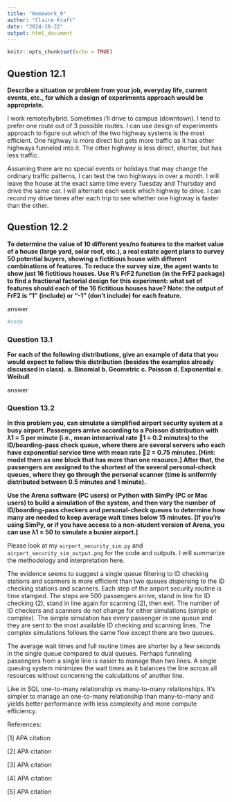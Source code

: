 ```yaml
---
title: "Homework_9"
author: "Claire Kraft"
date: "2024-10-22"
output: html_document
---
```


```r
knitr::opts_chunk$set(echo = TRUE)
```

## Question 12.1
**Describe a situation or problem from your job, everyday life, current events, etc., for which a design of experiments approach would be appropriate.**

I work remote/hybrid. Sometimes i’ll drive to campus (downtown). I tend to prefer one route out of 3 possible routes. I can use design of experiments approach to figure out which of the two highway systems is the most efficient. One highway is more direct but gets more traffic as it has other highways funneled into it. The other highway is less direct, shorter, but has less traffic. 

Assuming there are no special events or holidays that may change the ordinary traffic patterns, I can test the two highways in over a month. I will leave the house at the exact same time every Tuesday and Thursday and drive the same car. I will alternate each week which highway to drive. I can record my drive times after each trip to see whether one highway is faster than the other.


## Question 12.2
**To determine the value of 10 different yes/no features to the market value of a house (large yard, solar roof, etc.), a real estate agent plans to survey 50 potential buyers, showing a fictitious house with different combinations of features. To reduce the survey size, the agent wants to show just 16 fictitious houses. Use R’s FrF2 function (in the FrF2 package) to find a fractional factorial design for this experiment: what set of features should each of the 16 fictitious houses have? Note: the output of FrF2 is “1” (include) or “-1” (don’t include) for each feature.**

answer
```r
#code
```

### Question 13.1
**For each of the following distributions, give an example of data that you would expect to follow this distribution (besides the examples already discussed in class).**
  **a. Binomial**
  **b. Geometric**
  **c. Poisson**
  **d. Exponential** 
  **e. Weibull**

answer

### Question 13.2
**In this problem you, can simulate a simplified airport security system at a busy airport. Passengers arrive according to a Poisson distribution with λ1 = 5 per minute (i.e., mean interarrival rate 1 = 0.2 minutes) to the ID/boarding-pass check queue, where there are several servers who each have exponential service time with mean rate 2 = 0.75 minutes. [Hint: model them as one block that has more than one resource.] After that, the passengers are assigned to the shortest of the several personal-check queues, where they go through the personal scanner (time is uniformly distributed between 0.5 minutes and 1 minute).**

**Use the Arena software (PC users) or Python with SimPy (PC or Mac users) to build a simulation of the system, and then vary the number of ID/boarding-pass checkers and personal-check queues to determine how many are needed to keep average wait times below 15 minutes. [If you’re using SimPy, or if you have access to a non-student version of Arena, you can use λ1 = 50 to simulate a busier airport.]**

Please look at my ```airport_security_sim.py``` and ```airport_security_sim_output.png``` for the code and outputs. I will summarize the methodology and interpretation here.

The evidence seems to suggest a single queue filtering to ID checking stations and scanners is more efficient than two queues dispersing to the ID checking stations and scanners. Each step of the airport security routine is time stamped. The steps are 500 passengers arrive, stand in line for ID checking (2), stand in line again for scanning (2), then exit. The number of ID checkers and scanners do not change for either simulations (simple or complex). The simple simulation has every passenger in one queue and they are sent to the most available ID checking and scanning lines. The complex simulations follows the same flow except there are two queues. 

The average wait times and full routine times are shorter by a few seconds in the single queue compared to dual queues. Perhaps funneling passengers from a single line is easier to manage than two lines. A single queuing system minimizes the wait times as it balances the line across all resources without concerning the calculations of another line. 

Like in SQL one-to-many relationship vs many-to-many relationships. It's simpler to manage an one-to-many relationship than many-to-many and yields better performance with less complexity and more  compute efficiency.

References:

[1] APA citation

[2] APA citation

[3] APA citation

[4] APA citation

[5] APA citation
